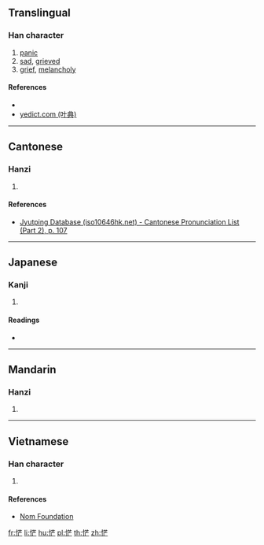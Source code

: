 ==Translingual==

===Han character===
{{Han char|rn=61|rad=心|as=07|sn=10|four=|canj=PTYV|ids=⿰忄芒}}

# [[panic]]
# [[sad]], [[grieved]]
# [[grief]], [[melancholy]]

====References====
* {{Han ref|kx=0386.170|dkj=10620|dj=0718.170|hdz=42294.040|uh=607E|ud=24702}}
* [http://yedict.com/htm/60/607E.htm yedict.com (叶典)]

----

==Cantonese==

===Hanzi===
{{yue-hanzi|jyut=[[mong4]]|y=mong4}}

# {{defn|lang=yue|sort=心07}}

====References====
* [http://www.iso10646hk.net/jp/document/download.jsp Jyutping Database (iso10646hk.net) - Cantonese Pronunciation List (Part 2), p. 107]

----

==Japanese==

===Kanji===
{{ja-kanji|grade=|rs=心07}}

# {{defn|lang=ja|sort=心07}}

====Readings====
* {{ja-readings|on=[[ぼう]] (bō), [[もう]] (mō)|kun=[[おそれる]] (osoreru), [[うれえるさま]] (ureerusama)}}

----

==Mandarin==

===Hanzi===
{{cmn-hanzi|pin=[[máng]] ([[mang2]])|wg=mang<sup>2</sup>}}

# {{defn|lang=cmn|sort=心07}}

----

==Vietnamese==

===Han character===
{{vi-readings|rs=心07|hanviet=[[màng]], [[mang]], [[mường]]}}

# {{defn|lang=vi|sort=心07}}

====References====
* [http://nomfoundation.org/common/nom_details.php?codepoint=607e Nom Foundation]

[[fr:恾]]
[[li:恾]]
[[hu:恾]]
[[pl:恾]]
[[th:恾]]
[[zh:恾]]